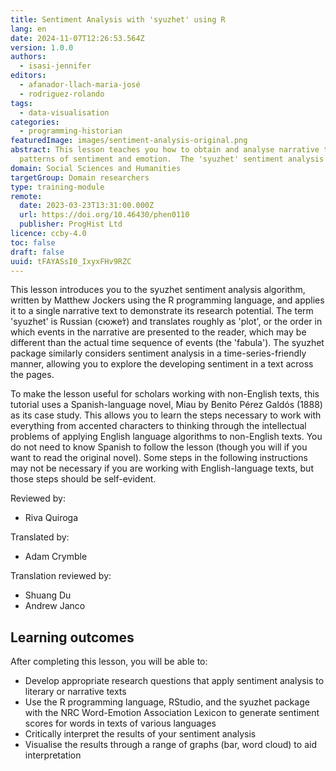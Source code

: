 ```yaml
---
title: Sentiment Analysis with 'syuzhet' using R
lang: en
date: 2024-11-07T12:26:53.564Z
version: 1.0.0
authors:
  - isasi-jennifer
editors:
  - afanador-llach-maria-josé
  - rodriguez-rolando
tags:
  - data-visualisation
categories:
  - programming-historian
featuredImage: images/sentiment-analysis-original.png
abstract: This lesson teaches you how to obtain and analyse narrative texts for
  patterns of sentiment and emotion.  The 'syuzhet' sentiment analysis algorithm, along with the programming language R, will be used, demonstrating the techniques to allow learners to follow along.
domain: Social Sciences and Humanities
targetGroup: Domain researchers
type: training-module
remote:
  date: 2023-03-23T13:31:00.000Z
  url: https://doi.org/10.46430/phen0110
  publisher: ProgHist Ltd
licence: ccby-4.0
toc: false
draft: false
uuid: tFAYASsI0_IxyxFHv9RZC
---
```


This lesson introduces you to the syuzhet sentiment analysis algorithm, written by Matthew Jockers using the R programming language, and applies it to a single narrative text to demonstrate its research potential. The term 'syuzhet' is Russian (сюже́т) and translates roughly as 'plot', or the order in which events in the narrative are presented to the reader, which may be different than the actual time sequence of events (the 'fabula'). The syuzhet package similarly considers sentiment analysis in a time-series-friendly manner, allowing you to explore the developing sentiment in a text across the pages.

To make the lesson useful for scholars working with non-English texts, this tutorial uses a Spanish-language novel, Miau by Benito Pérez Galdós (1888) as its case study. This allows you to learn the steps necessary to work with everything from accented characters to thinking through the intellectual problems of applying English language algorithms to non-English texts. You do not need to know Spanish to follow the lesson (though you will if you want to read the original novel). Some steps in the following instructions may not be necessary if you are working with English-language texts, but those steps should be self-evident.

Reviewed by:

* Riva Quiroga

Translated by:

* Adam Crymble

Translation reviewed by:

* Shuang Du
* Andrew Janco

## Learning outcomes

After completing this lesson, you will be able to:

* Develop appropriate research questions that apply sentiment analysis to literary or narrative texts
* Use the R programming language, RStudio, and the syuzhet package with the NRC Word-Emotion Association Lexicon to generate sentiment scores for words in texts of various languages
* Critically interpret the results of your sentiment analysis
* Visualise the results through a range of graphs (bar, word cloud) to aid interpretation

<ExternalResource title="Interested in learning more?" subtitle="Check out this lesson on Programming Historian's website" url="https://doi.org/10.46430/phen0110" />
